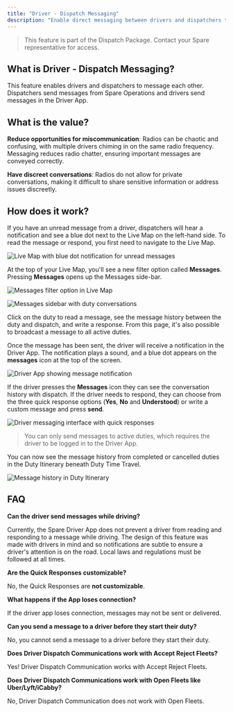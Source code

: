 ```yaml
---
title: "Driver - Dispatch Messaging"
description: "Enable direct messaging between drivers and dispatchers to reduce radio chatter and improve communication clarity."
---
```


> This feature is part of the Dispatch Package. Contact your Spare representative for access.

## What is Driver - Dispatch Messaging?

This feature enables drivers and dispatchers to message each other. Dispatchers send messages from Spare Operations and drivers send messages in the Driver App.

## What is the value?

**Reduce opportunities for miscommunication**: Radios can be chaotic and confusing, with multiple drivers chiming in on the same radio frequency. Messaging reduces radio chatter, ensuring important messages are conveyed correctly.

**Have discreet conversations**: Radios do not allow for private conversations, making it difficult to share sensitive information or address issues discreetly.

## How does it work?

If you have an unread message from a driver, dispatchers will hear a notification and see a blue dot next to the Live Map on the left-hand side. To read the message or respond, you first need to navigate to the Live Map. 

![Live Map with blue dot notification for unread messages](https://downloads.intercomcdn.com/i/o/1036540706/51a4bc1ae5e69d8b4f0ff9d8/image.png?expires=1753820100&signature=8dc1a08e0e68701aa1d1e657d819efa7054bdb01bf1632c1167aadd7dcc6d686&req=dSAkEMx6nYZfX%2FMW1HO4zVIf3VW3xIvvE5wkizGUwaTAR7MH%2BHvhDQzjWZP7%0A09xx%0A)

At the top of your Live Map, you'll see a new filter option called **Messages**. Pressing **Messages** opens up the Messages side-bar.

![Messages filter option in Live Map](https://downloads.intercomcdn.com/i/o/1036539240/60339aeeadda1d1ffa37b8af/image.png?expires=1753820100&signature=9cd5a015581de5d436478b8a5361597b4f8378f93db7d0f8b5db40fd42967db5&req=dSAkEMx9lINbWfMW1HO4zSjjDVPdtywkIy7A0Kf11rPzsyvhM8FxwlFwg%2FoC%0A74JR%0A)

![Messages sidebar with duty conversations](https://downloads.intercomcdn.com/i/o/1036537560/ac99d538ffd006f57d60ef6f/image.png?expires=1753820100&signature=7e23fb89fbdfe7cabc1b3a9ea8b9ce2dc19d1bc95b5575334d6bd0c49bbb5af7&req=dSAkEMx9moRZWfMW1HO4zbCTeQAJi4uwXyGvXk7gMbG7Yh00jf%2BoESVjaT1V%0AgEjQ%0A)

Click on the duty to read a message, see the message history between the duty and dispatch, and write a response. From this page, it's also possible to broadcast a message to all active duties. 

Once the message has been sent, the driver will receive a notification in the Driver App. The notification plays a sound, and a blue dot appears on the **messages** icon at the top of the screen. 

![Driver App showing message notification](https://downloads.intercomcdn.com/i/o/1036545385/a47661e8972d192ae5ac0df4/Screenshot_20240429_142123_Spare+Driver.jpg?expires=1753820100&signature=3c3d791ebf782aa16b31d497298f7b2e858fa5ee55a4081b734ff8cb0fce539d&req=dSAkEMx6mIJXXPMW1HO4zTXKg4gZEOwyiHWsHUEpOddIHoeysB5ixlzwP%2Bd9%0AJ5sJ%0A)

If the driver presses the **Messages** icon they can see the conversation history with dispatch. If the driver needs to respond, they can choose from the three quick response options (**Yes**, **No** and **Understood**) or write a custom message and press **send**.

![Driver messaging interface with quick responses](https://spare-74fa64f80617.intercom-attachments-1.com/i/o/967274271/56141c18f4e993a7b5e449b0/-LP3Rj_c-G9gu53Mm28o9fkrazQ8mBTRmQ.png?expires=1753820100&signature=9f3681765e1d813ea3e142c1cd839baaf9cf08c48b8517a1bc9e069d71fb719a&req=fSYgFM56n4ZeFb4f3HP0gIEfCaXSuuEoq4g3aRlaGGyrzuqH4GhMxAOqOM9O%0AgU4%3D%0A)

> You can only send messages to active duties, which requires the driver to be logged in to the Driver App.

You can now see the message history from completed or cancelled duties in the Duty Itinerary beneath Duty Time Travel. 

![Message history in Duty Itinerary](https://downloads.intercomcdn.com/i/o/1036559205/74d24483524103e7ffca8c2c/image.png?expires=1753820100&signature=990ec938652614f87b0779409e4357255b2aae283868d3d58a152f665b165532&req=dSAkEMx7lINfXPMW1HO4zYTN8jt1S08Y4HJ5db38STTWyb4b1tn6L1nNh1rw%0AK%2F4d%0A)

## FAQ

**Can the driver send messages while driving?**

Currently, the Spare Driver App does not prevent a driver from reading and responding to a message while driving. The design of this feature was made with drivers in mind and so notifications are subtle to ensure a driver's attention is on the road. Local laws and regulations must be followed at all times.

**Are the Quick Responses customizable?**

No, the Quick Responses are **not customizable**.

**What happens if the App loses connection?**

If the driver app loses connection, messages may not be sent or delivered.

**Can you send a message to a driver before they start their duty?**

No, you cannot send a message to a driver before they start their duty.

**Does Driver Dispatch Communications work with Accept Reject Fleets?**

Yes! Driver Dispatch Communication works with Accept Reject Fleets.

**Does Driver Dispatch Communications work with Open Fleets like Uber/Lyft/iCabby?**

No, Driver Dispatch Communication does not work with Open Fleets.

​
